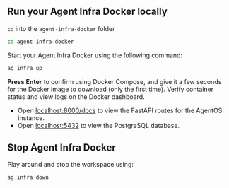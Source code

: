 ## Run your Agent Infra Docker locally

`cd` into the `agent-infra-docker` folder

```bash
cd agent-infra-docker
```

Start your Agent Infra Docker using the following command:

<CodeGroup>

```bash terminal
ag infra up
```

</CodeGroup>

**Press Enter** to confirm using Docker Compose, and give it a few seconds for the Docker image to download (only the first time). Verify container status and view logs on the Docker dashboard.

- Open [localhost:8000/docs](http://localhost:8000/docs) to view the FastAPI routes for the AgentOS instance.
- Open [localhost:5432](http://localhost:5432) to view the PostgreSQL database.

## Stop Agent Infra Docker

Play around and stop the workspace using:

<CodeGroup>

```bash terminal
ag infra down
```

</CodeGroup>
